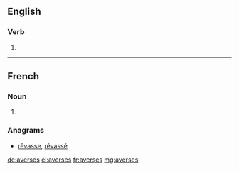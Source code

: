 ==English==

===Verb===
{{head|en}}

# {{en-third-person singular of|averse}}

----

==French==

===Noun===
{{head|fr|plural}} {{g|f-p}}

# {{plural of|averse|lang=fr}}

===Anagrams===
* [[rêvasse#French|rêvasse]], [[rêvassé#French|rêvassé]]

[[de:averses]]
[[el:averses]]
[[fr:averses]]
[[mg:averses]]